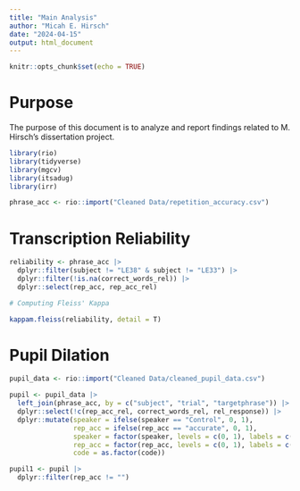 ```yaml
---
title: "Main Analysis"
author: "Micah E. Hirsch"
date: "2024-04-15"
output: html_document
---
```


```r
knitr::opts_chunk$set(echo = TRUE)
```

# Purpose

The purpose of this document is to analyze and report findings related to M. Hirsch's dissertation project.

```r

library(rio)
library(tidyverse)
library(mgcv)
library(itsadug)
library(irr)

phrase_acc <- rio::import("Cleaned Data/repetition_accuracy.csv")

```

# Transcription Reliability

```r

reliability <- phrase_acc |>
  dplyr::filter(subject != "LE38" & subject != "LE33") |>
  dplyr::filter(!is.na(correct_words_rel)) |>
  dplyr::select(rep_acc, rep_acc_rel)

# Computing Fleiss' Kappa

kappam.fleiss(reliability, detail = T)

```

# Pupil Dilation

```r

pupil_data <- rio::import("Cleaned Data/cleaned_pupil_data.csv")

pupil <- pupil_data |>
  left_join(phrase_acc, by = c("subject", "trial", "targetphrase")) |>
  dplyr::select(!c(rep_acc_rel, correct_words_rel, rel_response)) |>
  dplyr::mutate(speaker = ifelse(speaker == "Control", 0, 1),
                rep_acc = ifelse(rep_acc == "accurate", 0, 1),
                speaker = factor(speaker, levels = c(0, 1), labels = c("Control", "ALS")),
                rep_acc = factor(rep_acc, levels = c(0, 1), labels = c("accurate", "inaccurate")),
                code = as.factor(code))

pupil1 <- pupil |>
  dplyr::filter(rep_acc != "") 


```


